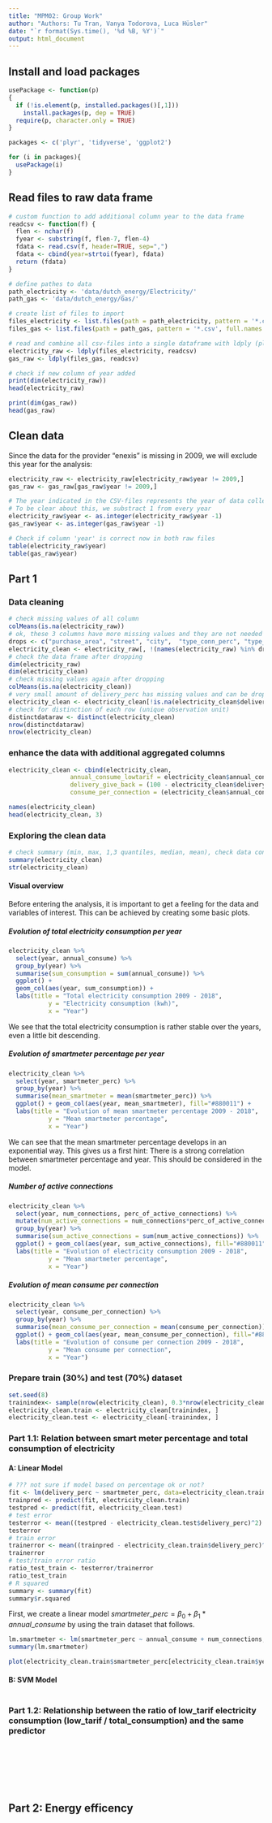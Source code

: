 ```yaml
---
title: "MPM02: Group Work"
author: "Authors: Tu Tran, Vanya Todorova, Luca Hüsler"
date: "`r format(Sys.time(), '%d %B, %Y')`"
output: html_document
---
```


## Install and load packages
```r
usePackage <- function(p) 
{
  if (!is.element(p, installed.packages()[,1]))
    install.packages(p, dep = TRUE)
  require(p, character.only = TRUE)
}

packages <- c('plyr', 'tidyverse', 'ggplot2')

for (i in packages){
  usePackage(i)
}
```

## Read files to raw data frame
```r

# custom function to add additional column year to the data frame
readcsv <- function(f) {
  flen <- nchar(f)
  fyear <- substring(f, flen-7, flen-4)
  fdata <- read.csv(f, header=TRUE, sep=",")
  fdata <- cbind(year=strtoi(fyear), fdata)
  return (fdata)
}

# define pathes to data
path_electricity <- 'data/dutch_energy/Electricity/'
path_gas <- 'data/dutch_energy/Gas/'

# create list of files to import
files_electricity <- list.files(path = path_electricity, pattern = '*.csv', full.names = T)
files_gas <- list.files(path = path_gas, pattern = '*.csv', full.names = T)

# read and combine all csv-files into a single dataframe with ldply (plyr)
electricity_raw <- ldply(files_electricity, readcsv)
gas_raw <- ldply(files_gas, readcsv)

# check if new column of year added
print(dim(electricity_raw))
head(electricity_raw)

print(dim(gas_raw))
head(gas_raw)

```


## Clean data

Since the data for the provider "enexis" is missing in 2009, we will exclude this year for the analysis:
```r
electricity_raw <- electricity_raw[electricity_raw$year != 2009,]
gas_raw <- gas_raw[gas_raw$year != 2009,]

# The year indicated in the CSV-files represents the year of data collection, the actual data is from the year before.
# To be clear about this, we substract 1 from every year
electricity_raw$year <- as.integer(electricity_raw$year -1)
gas_raw$year <- as.integer(gas_raw$year -1)

# Check if column 'year' is correct now in both raw files
table(electricity_raw$year)
table(gas_raw$year)
```

## Part 1
### Data cleaning
```r
# check missing values of all column
colMeans(is.na(electricity_raw))
# ok, these 3 columns have more missing values and they are not needed for the analysis -> drop these columns
drops <- c("purchase_area", "street", "city",  "type_conn_perc", "type_of_connection")
electricity_clean <- electricity_raw[, !(names(electricity_raw) %in% drops)]
# check the data frame after dropping
dim(electricity_raw)
dim(electricity_clean)
# check missing values again after dropping
colMeans(is.na(electricity_clean))
# very small amount of delivery_perc has missing values and can be dropped (very limitted data)
electricity_clean <- electricity_clean[!is.na(electricity_clean$delivery_perc),]
# check for distinction of each row (unique observation unit)
distinctdataraw <- distinct(electricity_clean)
nrow(distinctdataraw)
nrow(electricity_clean)

```

### enhance the data with additional aggregated columns
```r
electricity_clean <- cbind(electricity_clean, 
                 annual_consume_lowtarif = electricity_clean$annual_consume_lowtarif_perc / 100 * electricity_clean$annual_consume,
                 delivery_give_back = (100 - electricity_clean$delivery_perc) / 100 * electricity_clean$annual_consume,
                 consume_per_connection = (electricity_clean$annual_consume / electricity_clean$num_connections) * (electricity_clean$perc_of_active_connections / 100))

names(electricity_clean)
head(electricity_clean, 3)

```


### Exploring the clean data
```r
# check summary (min, max, 1,3 quantiles, median, mean), check data consistency
summary(electricity_clean)
str(electricity_clean)
```

#### Visual overview
Before entering the analysis, it is important to get a feeling for the data and variables of interest. This can be achieved by creating some basic plots.

##### Evolution of total electricity consumption per year
```r
electricity_clean %>%
  select(year, annual_consume) %>%
  group_by(year) %>%
  summarise(sum_consumption = sum(annual_consume)) %>%
  ggplot() + 
  geom_col(aes(year, sum_consumption)) +
  labs(title = "Total electricity consumption 2009 - 2018",
           y = "Electricity consumption (kwh)",
           x = "Year")

```
We see that the total electricity consumption is rather stable over the years, even a little bit descending.


##### Evolution of smartmeter percentage per year
```r
electricity_clean %>%
  select(year, smartmeter_perc) %>%
  group_by(year) %>%
  summarise(mean_smartmeter = mean(smartmeter_perc)) %>%
  ggplot() + geom_col(aes(year, mean_smartmeter), fill="#880011") +
  labs(title = "Evolution of mean smartmeter percentage 2009 - 2018",
           y = "Mean smartmeter percentage",
           x = "Year")

```
We can see that the mean smartmeter percentage develops in an exponential way. This gives us a first hint: There is a strong correlation between smartmeter percentage and year. This should be considered in the model.

##### Number of active connections
```r
electricity_clean %>%
  select(year, num_connections, perc_of_active_connections) %>%
  mutate(num_active_connections = num_connections*perc_of_active_connections/100) %>%
  group_by(year) %>%
  summarise(sum_active_connections = sum(num_active_connections)) %>%
  ggplot() + geom_col(aes(year, sum_active_connections), fill="#880011") +
  labs(title = "Evolution of electricity consumption 2009 - 2018",
           y = "Mean smartmeter percentage",
           x = "Year")


```

##### Evolution of mean consume per connection
```r
electricity_clean %>%
  select(year, consume_per_connection) %>%
  group_by(year) %>%
  summarise(mean_consume_per_connection = mean(consume_per_connection)) %>%
  ggplot() + geom_col(aes(year, mean_consume_per_connection), fill="#880011") +
  labs(title = "Evolution of consume per connection 2009 - 2018",
           y = "Mean consume per connection",
           x = "Year")


```

### Prepare train (30%) and test (70%) dataset
```r

set.seed(8)
trainindex<- sample(nrow(electricity_clean), 0.3*nrow(electricity_clean))
electricity_clean.train <- electricity_clean[trainindex, ]
electricity_clean.test <- electricity_clean[-trainindex, ]

```

### Part 1.1: Relation between smart meter percentage and total consumption of electricity
#### A: Linear Model
```r
# ??? not sure if model based on percentage ok or not?
fit <- lm(delivery_perc ~ smartmeter_perc, data=electricity_clean.train)
trainpred <- predict(fit, electricity_clean.train)
testpred <- predict(fit, electricity_clean.test)
# test error
testerror <- mean((testpred - electricity_clean.test$delivery_perc)^2)
testerror
# train error
trainerror <- mean((trainpred - electricity_clean.train$delivery_perc)^2)
trainerror
# test/train error ratio
ratio_test_train <- testerror/trainerror
ratio_test_train
# R squared
summary <- summary(fit)
summary$r.squared

```

First, we create a linear model $smartmeter\_perc = \beta_0 + \beta_1*annual\_consume$ by using the train dataset that follows.

```r

lm.smartmeter <- lm(smartmeter_perc ~ annual_consume + num_connections, data=electricity_clean.train[electricity_clean.train$year == 2018,])
summary(lm.smartmeter)
```

```r
plot(electricity_clean.train$smartmeter_perc[electricity_clean.train$year == 2018], electricity_clean.train$annual_consume[electricity_clean.train$year == 2018])
```


#### B: SVM Model

```r


```

### Part 1.2:  Relationship between the ratio of low_tarif electricity consumption (low_tarif / total_consumption) and the same predictor

```r

```

```r

```

```r

```

```r

```

```r

```

```r

```

```r

```

## Part 2: Energy efficency
```r
```


```r
```


```r
```


```r
```


```r
```

